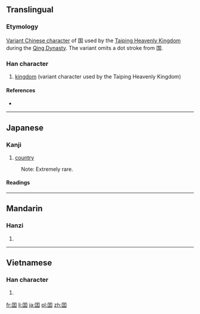 {{also|國|国}}
==Translingual==

===Etymology===
[[w:en:Variant Chinese character|Variant Chinese character]] of 国 used by the [[w:en:Taiping Rebellion|Taiping Heavenly Kingdom]] during the [[w:en:Qing Dynasty|Qing Dynasty]]. The variant omits a dot stroke from 国.

===Han character===
{{Han char|rn=31|rad=囗|as=04|sn=7|four=|canj=田一土 (WMG)}}
# [[kingdom]] (variant character used by the Taiping Heavenly Kingdom)

====References====
* {{Han ref|kx=0217.190|dkj=04716|dj=0445.020|hdz=10713.100|uh=56EF|ud=22255}}

----

==Japanese==

===Kanji===
{{ja-kanji|grade=uc|rs=囗04}}

# [[country]]
: Note: Extremely rare.

====Readings====
{{ja-readings
|on=[[こく]] (koku)
}}

----

==Mandarin==

===Hanzi===
{{cmn-hanzi|pin=[[chuāng]] ([[chuang1]]), [[guó]] ([[guo2]])|wg=ch'uang<sup>1</sup>, kuo<sup>2</sup>}}

# {{defn|lang=cmn|sort=囗04}}

----

==Vietnamese==

===Han character===
{{vi-hantu|[[quốc]]|rs=囗04}}

# {{defn|lang=vi|sort=囗04}}

[[fr:囯]]
[[li:囯]]
[[ja:囯]]
[[pl:囯]]
[[zh:囯]]